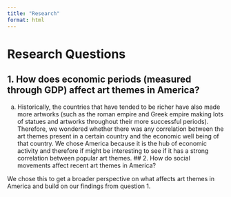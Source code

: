 ```yaml
---
title: "Research"
format: html
---
```


# Research Questions

## 1. How does economic periods (measured through GDP) affect art themes in America? 
  a. Historically, the countries that have tended to be richer have also made more artworks (such as the roman empire and Greek empire making lots of statues and artworks throughout their more successful periods). Therefore, we wondered whether there was any correlation between the art themes present in a certain country and the economic well being of that country. We chose America because it is the hub of economic activity and therefore if might be interesting to see if it has a strong correlation between popular art themes. 
## 2. How do social movements affect recent art themes in America? 

We chose this to get a broader perspective on what affects art themes in America and build on our findings from question 1. 